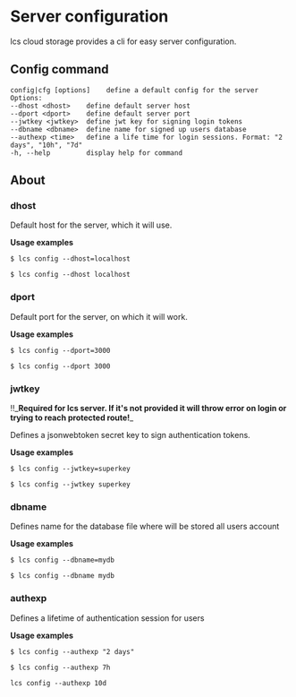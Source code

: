 # Server configuration

lcs cloud storage provides a cli for easy server configuration.

## Config command

```shell
config|cfg [options]    define a default config for the server
Options:
--dhost <dhost>    define default server host
--dport <dport>    define default server port
--jwtkey <jwtkey>  define jwt key for signing login tokens
--dbname <dbname>  define name for signed up users database
--authexp <time>   define a life time for login sessions. Format: "2 days", "10h", "7d"
-h, --help         display help for command
```

## About

### dhost

Default host for the server, which it will use.

**Usage examples**

```shell
$ lcs config --dhost=localhost
```

```shell
$ lcs config --dhost localhost
```

### dport

Default port for the server, on which it will work.

**Usage examples**

```shell
$ lcs config --dport=3000
```

```shell
$ lcs config --dport 3000
```

### jwtkey

‼️_**Required for lcs server. If it's not provided it will throw error on login or trying to reach protected route!**_

Defines a jsonwebtoken secret key to sign authentication tokens.

**Usage examples**

```shell
$ lcs config --jwtkey=superkey
```

```shell
$ lcs config --jwtkey superkey
```

### dbname

Defines name for the database file where will be stored all users account

**Usage examples**

```shell
$ lcs config --dbname=mydb
```

```shell
$ lcs config --dbname mydb
```

### authexp

Defines a lifetime of authentication session for users

**Usage examples**

```shell
$ lcs config --authexp "2 days"
```

```shell
$ lcs config --authexp 7h
```

```shell
lcs config --authexp 10d
```
